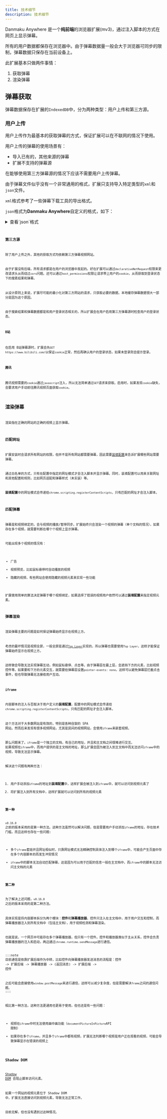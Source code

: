 ```yaml
---
title: 技术细节
description: 技术细节
---
```



Danmaku Anywhere 是一个**纯前端**的浏览器扩展(mv3)，通过注入脚本的方式在网页上显示弹幕。

所有的用户数据都保存在浏览器中。由于弹幕数据量一般会大于浏览器可同步的限制，弹幕数据只保存在当前设备上。

此扩展基本只做两件事情：

1. 获取弹幕
2. 渲染弹幕

## 弹幕获取

弹幕数据保存在扩展的`IndexedDB`中，分为两种类型：用户上传和第三方源。

### 用户上传

用户上传作为最基本的获取弹幕的方式，保证扩展可以在不联网的情况下使用。

用户上传的弹幕的使用场景有：

- 导入已有的，其他来源的弹幕
- 扩展不支持的弹幕源

在能够使用第三方弹幕源的情况下应该不需要用户上传弹幕。

由于弹幕文件似乎没有一个非常通用的格式，扩展只支持导入特定类型的`xml`和`json`文件。

`xml`格式参考了一些弹幕下载工具的导出格式。

`json`格式为**Danmaku Anywhere**自定义的格式，如下：

<details>
  <summary>查看`json`格式</summary>
  <Code code={jsonTypeRaw} lang="ts" title="JSON类型定义" />
  <Code code={jsonExampleRaw} lang="json" title="JSON示例" />
</details>

### 第三方源

除了用户上传之外，其他的获取方式均依赖第三方弹幕视频网站。

由于扩展没有后端，所有请求都是在用户的浏览器中发起的。好在扩展可以通过`declarativeNetRequest`权限来更改请求头从而绕过`cors`问题。还可以通过`host_permissions`权限让请求带上用户的`cookie`，从而获取到登录状态下的搜素结果和弹幕。

从设计原则上来说，扩展尽可能的最小化对第三方网站的请求，只获取必要的数据。本地缓存弹幕数据很大一部分是因为这个原因。

由于搜索结果和弹幕数据都是和用户登录状态相关的，所以扩展会在用户启用第三方弹幕源时检查用户的登录状态。

#### B站

在启用 B站弹幕源时，扩展会先`GET` `https://www.bilibili.com/`以保证`cookie`正常，然后再确认用户的登录状态，如果未登录则会提示登录。

#### 腾讯

腾讯视频需要的`cookie`通过`javascript`注入，所以无法简单通过`GET`请求来获取。启用时，如果发现`cookie`缺失，会要求用户手动前往腾讯视频页面获取`cookie`。

## 渲染弹幕

渲染指在正确的网站的正确的视频上显示弹幕。

### 匹配网址

扩展安装时会请求所有网站的权限，但并不是所有网站都需要弹幕，因此需要[装填配置](/docs/mount-profile)来告诉扩展哪些网站需要弹幕。

通过白名单的方式，只有在配置中指定的网址模式才会注入脚本并显示弹幕。同时，装填配置可以用来关联网址和其他配置和规则，比如网页适配和弹幕样式（未实装）等。

**装填配置**中的网址模式会传递给`chrome.scripting.registerContentScripts`，只有匹配的网址才会注入脚本。

### 匹配弹幕

弹幕是和视频绑定的，会与视频的播放/暂停同步。扩展始终只会渲染一个视频的弹幕（单个文档的情况），如果存在多个视频，就需要判断在哪个个视频上显示弹幕。

可能出现多个视频的情况有：

- 广告
- 视频预览，比如鼠标悬停时自动播放的视频
- 隐藏的视频，有些网站会使用隐藏的视频元素来实现一些功能

扩展使用简单的算法决定弹幕于哪个视频绑定，如果选择了错误的视频用户依然可以通过**装填配置**来指定视频元素。

### 弹幕渲染

渲染弹幕主要的问题是如何保证弹幕始终显示在视频上方。

考虑的最坏情况是视频全屏，一般全屏是通过[`Top Layer`](https://developer.mozilla.org/en-US/docs/Glossary/Top_layer)实现的，所以弹幕也需要使用`Top Layer`，这样才能保证弹幕始终显示在视频上方。

这样做会导致无法实现弹幕互动，例如鼠标悬停、点击等。由于弹幕层在最上层，会遮挡下方的元素，比如视频控件等。如果要和下方的元素交互，就需要给弹幕层设置`pointer-events: none`，这样可以避免弹幕层拦截点击事件，但也导致弹幕无法接收用户互动。

### `iframe`

内容脚本的注入与否取决于用户定义的**装填配置**，配置中的网址模式会传递给`chrome.scripting.registerContentScripts`，只有匹配的网址才会注入脚本。

这个方法对于大多数网站是有效的，特别是各种自架的 SPA 网站。然而后来发现有很多视频网站，尤其是民间的视频网站，会使用`iframe`来嵌套视频。

那么问题来了。`iframe`是一个独立的文档，有自己的地址，并且和主文档之间很难进行交互。
如果视频在`iframe`中，而用户提供的是主文档的地址，那么扩展会因为被注入到主文档中而无法访问`iframe`中的视频，导致无法显示弹幕。

解决这个问题有两种方法：

1. 用户手动添加`iframe`的地址到**装填配置**中，这样扩展会被注入到`iframe`中，就可以访问到视频元素了
2. 将扩展注入到所有文档中，这样扩展就可以访问到所有的视频元素

**第一种**

`v0.16.0` 之前的版本采用的是第一种方法。这种方法虽然可以解决问题，但是需要用户手动添加`iframe`的地址，存在技术门槛。而且这样也存在一些问题:

- 多个`iframe`套娃并且网址相似时，只靠网址模式无法精确控制具体注入到哪个`iframe`中，可能会产生页面中存在多个内容脚本的而发生冲突情况
- `iframe`中的脚本无法自动匹配弹幕，这是因为可以用于匹配的信息一般在主文档中，而`iframe`中的脚本无法访问主文档的元素

**第二种**

为了解决上述问题，`v0.16.0` 之后的版本采用的是第二种方法。

具体实现是将内容脚本拆分为两个模块：**控件**和**弹幕播放器**。控件只注入在主文档中，用于用户交互和控制，而弹幕播放器注入到所有文档中（包括主文档），用于视频检测和弹幕渲染。

也就是说，一个网页中可能存在多个弹幕播放器，但只有一个控件。控件和播放器类似于主从关系，控件会负责弹幕播放器的注入和启动，两边通过`chrome.runtime.sendMessage`进行通信。

:::note
目前通信是依靠扩展后端作为中转，比如控件向弹幕播放器发送消息的流程是：控件 -> 扩展后端 -> 弹幕播放器 -> (返回消息) -> 扩展后端 -> 控件

之后可能会直接使用`window.postMessage`来进行通信，这样可以减少复杂度，但是需要解决`frame`之间的通信问题。
:::

相比第一种方法，这种方法更通用也更易于使用，但也还是有一些问题：

- 视频在`iframe`中时无法使用画中画功能（`documentPictureInPicture`API 限制）
- 如果存在多个`iframe`，并且多个`iframe`中都有视频，扩展无法判断哪个视频是用户正在观看的视频，可能会导致弹幕显示在错误的视频上

### Shadow DOM

[Shadow DOM](https://developer.mozilla.org/en-US/docs/Web/API/Web_components/Using_shadow_DOM) 会阻止脚本访问元素。

如果一个网站的视频元素位于 Shadow DOM 中，扩展无法直接访问到视频元素，导致无法正常工作。

目前无解，但也没有遇到过这种情况。
